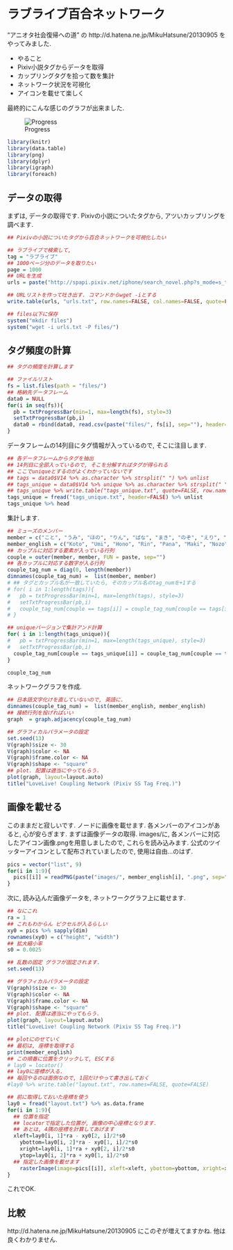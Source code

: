 ラブライブ百合ネットワーク
===
"アニオタ社会復帰への道" の 
http://d.hatena.ne.jp/MikuHatsune/20130905
をやってみました. 

* やること
 * Pixiv小説タグからデータを取得
 * カップリングタグを拾って数を集計
 * ネットワーク状況を可視化
 * アイコンを載せて楽しく

最終的にこんな感じのグラフが出来ました. 

![Progress](~/works/LoveLive/pixiv/figure/unnamed-chunk7.png)


```r
library(knitr)
library(data.table)
library(png)
library(dplyr)
library(igraph)
library(foreach)
```

## データの取得
まずは, データの取得です. 
Pixivの小説についたタグから, アツいカップリングを調べます.
```r
## Pixivの小説についたタグから百合ネットワークを可視化したい

## ラブライブで検索して, 
tag = "ラブライブ"
## 1000ページ分のデータを取りたい
page = 1000
## URLを生成
urls = paste("http://spapi.pixiv.net/iphone/search_novel.php?s_mode=s_tag&p=", seq(page), "&word=", tag, sep="")

## URLリストを作って吐き出す. コマンドからwget -iとする
write.table(urls, "urls.txt", row.names=FALSE, col.names=FALSE, quote=FALSE)

## files以下に保存
system("mkdir files")
system("wget -i urls.txt -P files/")
```

## タグ頻度の計算
```r
## タグの頻度を計算します

## ファイルリスト
fs = list.files(path = "files/")
## 格納先データフレーム
data0 = NULL
for(i in seq(fs)){
  pb = txtProgressBar(min=1, max=length(fs), style=3)
  setTxtProgressBar(pb,i)
  data0 = rbind(data0, read.csv(paste("files/", fs[i], sep=""), header=FALSE))
}
```

データフレームの14列目にタグ情報が入っているので, そこに注目します.
```r
## 各データフレームからタグを抽出
## 14列目に全部入っているので, そこを分解すればタグが得られる
## ここでuniqueとするのがよくわかっていないです
## tags = data0$V14 %>% as.character %>% strsplit(" ") %>% unlist
## tags_unique = data0$V14 %>% unique %>% as.character %>% strsplit(" ") %>% unlist
## tags_unique %>% write.table("tags_unique.txt", quote=FALSE, row.names=FALSE, col.names=FALSE)
tags_unique = fread("tags_unique.txt", header=FALSE) %>% unlist
tags_unique %>% head
```

集計します. 
```r
## ミューズのメンバー 
member = c("こと", "うみ", "ほの", "りん", "ぱな", "まき", "のぞ", "えり", "にこ")
member_english = c("Koto", "Umi", "Hono", "Rin", "Pana", "Maki", "Nozo", "Eri", "Nico")
## カップルに対応する要素が入っている行列
couple = outer(member, member, FUN = paste, sep="")
## 各カップルに対応する数字が入る行列
couple_tag_num = diag(0, length(member))
dimnames(couple_tag_num) =  list(member, member)
# ## タグとカップル名が一致していたら, そのカップル名のtag_numを+1する
# for( i in 1:length(tags)){
#   pb = txtProgressBar(min=1, max=length(tags), style=3)
#   setTxtProgressBar(pb,i)
#   couple_tag_num[couple == tags[i]] = couple_tag_num[couple == tags[i]] + 1
# }

## uniqueバージョンで集計アンド計算
for( i in 1:length(tags_unique)){
#   pb = txtProgressBar(min=1, max=length(tags_unique), style=3)
#   setTxtProgressBar(pb,i)
  couple_tag_num[couple == tags_unique[i]] = couple_tag_num[couple == tags_unique[i]] + 1
}

couple_tag_num

```

ネットワークグラフを作成.
```r
## 日本語文字化けを直していないので, 英語に.
dimnames(couple_tag_num) =  list(member_english, member_english)
## 接続行列を投げればいい
graph  = graph.adjacency(couple_tag_num)

## グラフィカルパラメータの設定
set.seed(13)
V(graph)$size <- 30
V(graph)$color <- NA
V(graph)$frame.color <- NA
V(graph)$shape <- "square"
## plot. 配置は適当にやってもらう.
plot(graph, layout=layout.auto)
title("LoveLive! Coupling Network (Pixiv SS Tag Freq.)")

```

## 画像を載せる

このままだと寂しいです. ノードに画像を載せます. 
各メンバーのアイコンがあると, 心が安らぎます. 
まずは画像データの取得.
images/に, 各メンバーに対応したアイコン画像.pngを用意しましたので, これらを読み込みます.
公式のツイッターアイコンとして配布されていましたので, 使用は自由...のはず. 
```r
pics = vector("list", 9)
for(i in 1:9){
  pics[[i]] = readPNG(paste("images/", member_english[i], ".png", sep=""), native=TRUE)
}
```

次に, 読み込んだ画像データを, ネットワークグラフ上に載せます.
```r
## なにこれ
ra = 1 
## これもわからん ピクセルが入るらしい
xy0 = pics %>% sapply(dim)
rownames(xy0) = c("height", "width")
## 拡大縮小率
s0 = 0.0025

## 乱数の固定 グラフが固定されます. 
set.seed(13)

## グラフィカルパラメータの設定
V(graph)$size <- 30
V(graph)$color <- NA
V(graph)$frame.color <- NA
V(graph)$shape <- "square"
## plot. 配置は適当にやってもらう.
plot(graph, layout=layout.auto)
title("LoveLive! Coupling Network (Pixiv SS Tag Freq.)")

## plotにのせていく
## 最初は, 座標を取得する
print(member_english)
## この順番に位置をクリックして, ESCする
# lay0 = locator()
## lay0に座標が入る. 
## 毎回やるのは面倒なので, 1回だけやって書き出しておく
#lay0 %>% write.table("layout.txt", row.names=FALSE, quote=FALSE)

## 前に取得しておいた座標を使う
lay0 = fread("layout.txt") %>% as.data.frame
for(i in 1:9){
  ## 位置を指定
  ## locatorで指定した位置が, 画像の中心座標となります.
  ## あとは, 4隅の座標を計算してあげます
  xleft=lay0[i, 1]*ra - xy0[2, i]/2*s0
	ybottom=lay0[i, 2]*ra - xy0[1, i]/2*s0
	xright=lay0[i, 1]*ra + xy0[2, i]/2*s0
	ytop=lay0[i, 2]*ra + xy0[1, i]/2*s0
  ## 指定した画像を載せます
	rasterImage(image=pics[[i]], xleft=xleft, ybottom=ybottom, xright=xright, ytop=ytop, xpd=TRUE)
}
```

これでOK.

## 比較
http://d.hatena.ne.jp/MikuHatsune/20130905
にこのぞが増えてますかね. 他は良くわかりません. 



